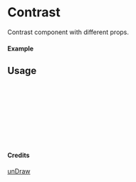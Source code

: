 
<Meta of={Contrast} title="unDraw/Contrast" />

# Contrast

Contrast component with different props.

#### Example

<Canvas of={Contrast.Primary} />

## Usage

```ts
import { Contrast } from "yadl-ui";

const Example = () => {
  return (
      <Contrast />
  );
};

export default Example;
```

#### Credits
[unDraw](https://undraw.co/illustrations)
